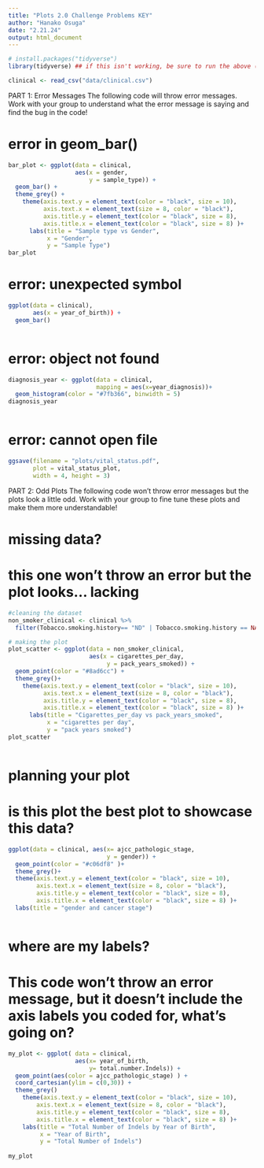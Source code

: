 ```yaml
---
title: "Plots 2.0 Challenge Problems KEY"
author: "Hanako Osuga"
date: "2.21.24"
output: html_document
---
```



```r
# install.packages("tidyverse")
library(tidyverse) ## if this isn't working, be sure to run the above (uncomment first)
```


```r
clinical <- read_csv("data/clinical.csv")
```

PART 1: Error Messages
The following code will throw error messages. Work with your group to understand 
what the error message is saying and find the bug in the code!

# error in geom_bar()
```r

bar_plot <- ggplot(data = clinical, 
                   aes(x = gender, 
                       y = sample_type)) +
  geom_bar() +
  theme_grey() + 
    theme(axis.text.y = element_text(color = "black", size = 10),
          axis.text.x = element_text(size = 8, color = "black"),
          axis.title.y = element_text(color = "black", size = 8),
          axis.title.x = element_text(color = "black", size = 8) )+
      labs(title = "Sample type vs Gender",
           x = "Gender",
           y = "Sample Type")
bar_plot


```


# error: unexpected symbol
```r
ggplot(data = clinical),
       aes(x = year_of_birth)) +
  geom_bar()



```


# error: object not found
```r

diagnosis_year <- ggplot(data = clinical, 
                         mapping = aes(x=year_diagnosis))+
  geom_histogram(color = "#7fb366", binwidth = 5)
diagnosis_year



```


# error: cannot open file
```r

ggsave(filename = "plots/vital_status.pdf",
       plot = vital_status_plot,
       width = 4, height = 3)


```



PART 2: Odd Plots
The following code won't throw error messages but the plots look a little odd. Work with your group to fine tune these plots and make them more understandable!

# missing data? 
# this one won't throw an error but the plot looks... lacking
```r

#cleaning the dataset 
non_smoker_clinical <- clinical %>%
  filter(Tobacco.smoking.history== "ND" | Tobacco.smoking.history == NA)

# making the plot
plot_scatter <- ggplot(data = non_smoker_clinical, 
                       aes(x = cigarettes_per_day,
                            y = pack_years_smoked)) + 
  geom_point(color = "#8ad6cc") +
  theme_grey()+
    theme(axis.text.y = element_text(color = "black", size = 10),
          axis.text.x = element_text(size = 8, color = "black"),
          axis.title.y = element_text(color = "black", size = 8),
          axis.title.x = element_text(color = "black", size = 8) )+
      labs(title = "Cigarettes_per_day vs pack_years_smoked",
           x = "cigarettes per day",
           y = "pack years smoked")
plot_scatter



```


# planning your plot
# is this plot the best plot to showcase this data?
```r

ggplot(data = clinical, aes(x= ajcc_pathologic_stage,
                            y = gender)) +
  geom_point(color = "#c06df8" )+ 
  theme_grey()+
  theme(axis.text.y = element_text(color = "black", size = 10),
        axis.text.x = element_text(size = 8, color = "black"),
        axis.title.y = element_text(color = "black", size = 8),
        axis.title.x = element_text(color = "black", size = 8) )+
  labs(title = "gender and cancer stage")



```


# where are my labels?
# This code won't throw an error message, but it doesn't include the axis labels you coded for, what's going on? 
```r
my_plot <- ggplot( data = clinical, 
                   aes(x= year_of_birth, 
                       y= total.number.Indels)) +
  geom_point(aes(color = ajcc_pathologic_stage) ) +
  coord_cartesian(ylim = c(0,30)) +
  theme_grey()
    theme(axis.text.y = element_text(color = "black", size = 10),
        axis.text.x = element_text(size = 8, color = "black"),
        axis.title.y = element_text(color = "black", size = 8),
        axis.title.x = element_text(color = "black", size = 8) )+
    labs(title = "Total Number of Indels by Year of Birth",
         x = "Year of Birth",
         y = "Total Number of Indels")
           
my_plot

```

